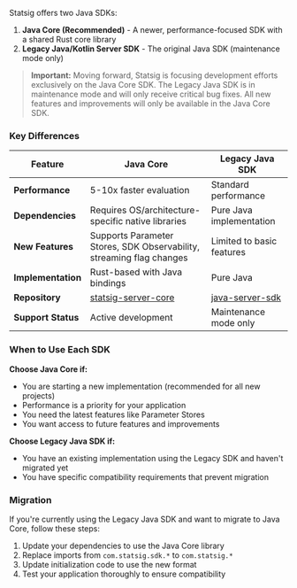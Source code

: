 Statsig offers two Java SDKs:

1. **Java Core (Recommended)** - A newer, performance-focused SDK with a shared Rust core library
2. **Legacy Java/Kotlin Server SDK** - The original Java SDK (maintenance mode only)

> **Important:** Moving forward, Statsig is focusing development efforts exclusively on the Java Core SDK. The Legacy Java SDK is in maintenance mode and will only receive critical bug fixes. All new features and improvements will only be available in the Java Core SDK.

### Key Differences

| Feature | Java Core | Legacy Java SDK |
| --- | --- | --- |
| **Performance** | 5-10x faster evaluation | Standard performance |
| **Dependencies** | Requires OS/architecture-specific native libraries | Pure Java implementation |
| **New Features** | Supports Parameter Stores, SDK Observability, streaming flag changes | Limited to basic features |
| **Implementation** | Rust-based with Java bindings | Pure Java |
| **Repository** | [statsig-server-core](https://github.com/statsig-io/statsig-server-core/tree/main/statsig-ffi/bindings/java) | [java-server-sdk](https://github.com/statsig-io/java-server-sdk) |
| **Support Status** | Active development | Maintenance mode only |

### When to Use Each SDK

**Choose Java Core if:**
- You are starting a new implementation (recommended for all new projects)
- Performance is a priority for your application
- You need the latest features like Parameter Stores
- You want access to future features and improvements

**Choose Legacy Java SDK if:**
- You have an existing implementation using the Legacy SDK and haven't migrated yet
- You have specific compatibility requirements that prevent migration

### Migration

If you're currently using the Legacy Java SDK and want to migrate to Java Core, follow these steps:

1. Update your dependencies to use the Java Core library
2. Replace imports from `com.statsig.sdk.*` to `com.statsig.*`
3. Update initialization code to use the new format
4. Test your application thoroughly to ensure compatibility
